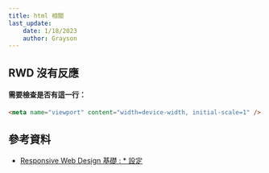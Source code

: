 ```yaml
---
title: html 相關
last_update:
    date: 1/18/2023
    author: Grayson
---
```


## RWD 沒有反應
#### 需要檢查是否有這一行：
```html
<meta name="viewport" content="width=device-width, initial-scale=1" />
```

## 參考資料
* [Responsive Web Design 基礎 : *<meta name=*”viewport”> 設定](https://medium.com/frochu/html-meta-viewport-setting-69fbb06ed3d8)

<UseGiscus></UseGiscus>